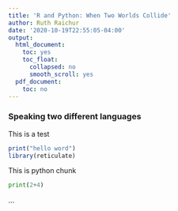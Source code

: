 ```yaml
---
title: 'R and Python: When Two Worlds Collide'
author: Ruth Raichur
date: '2020-10-19T22:55:05-04:00'
output:
  html_document:
    toc: yes
    toc_float:
      collapsed: no
      smooth_scroll: yes
  pdf_document:
    toc: no
---
```


### **Speaking two different languages**

This is a test

```r
print("hello word")
library(reticulate)
```
This is python chunk
```python
print(2+4)
```
...


